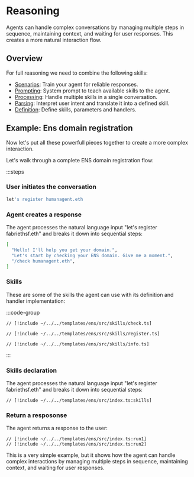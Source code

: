 # Reasoning

Agents can handle complex conversations by managing multiple steps in sequence, maintaining context, and waiting for user responses. This creates a more natural interaction flow.

## Overview

For full reasoning we need to combine the following skills:

- [Scenarios](/concepts/skills/scenarios): Train your agent for reliable responses.
- [Prompting](/concepts/skills/prompting): System prompt to teach available skills to the agent.
- [Processing](/concepts/skills/processing): Handle multiple skills in a single conversation.
- [Parsing](/concepts/skills/parsing): Interpret user intent and translate it into a defined skill.
- [Definition](/concepts/skills/definition): Define skills, parameters and handlers.

## Example: Ens domain registration

Now let's put all these powerfull pieces together to create a more complex interaction.

Let's walk through a complete ENS domain registration flow:

:::steps

### User initiates the conversation

```bash
let's register humanagent.eth
```

### Agent creates a response

The agent processes the natural language input "let's register fabriethsf.eth" and breaks it down into sequential steps:

```bash
[
  "Hello! I'll help you get your domain.",
  "Let's start by checking your ENS domain. Give me a moment.",
  "/check humanagent.eth",
]
```

### Skills

These are some of the skills the agent can use with its definition and handler implementation:

:::code-group

```tsx check [src/skills/check.ts]
// [!include ~/../../templates/ens/src/skills/check.ts]
```

```tsx register [src/skills/register.ts]
// [!include ~/../../templates/ens/src/skills/register.ts]
```

```tsx info [src/skills/info.ts]
// [!include ~/../../templates/ens/src/skills/info.ts]
```

:::

### Skills declaration

The agent processes the natural language input "let's register fabriethsf.eth" and breaks it down into sequential steps:

```tsx [src/index.ts]
// [!include ~/../../templates/ens/src/index.ts:skills]
```

### Return a resposonse

The agent returns a response to the user:

```tsx [src/index.ts]
// [!include ~/../../templates/ens/src/index.ts:run1]
// [!include ~/../../templates/ens/src/index.ts:run2]
```

This is a very simple example, but it shows how the agent can handle complex interactions by managing multiple steps in sequence, maintaining context, and waiting for user responses.
